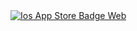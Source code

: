 <a href="https://testflight.apple.com/join/nXZRzunZ">
    <img
      src="/docs-main/images/ios-app-store-badge.webp"
      alt="Ios App Store Badge Web"
      title="Ios App Store Badge Web"
      className="mx-auto"
      style={{ width:"25%" }}
    />